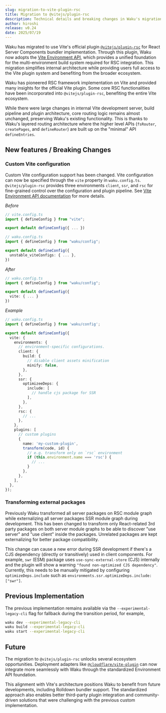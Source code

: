 ```yaml
---
slug: migration-to-vite-plugin-rsc
title: Migration to @vitejs/plugin-rsc
description: Technical details and breaking changes in Waku's migration to the official Vite React Server Components plugin.
author: hiroshi
release: v0.24
date: 2025/07/19
---
```


Waku has migrated to use Vite's official plugin [`@vitejs/plugin-rsc`](https://www.npmjs.com/package/@vitejs/plugin-rsc) for React Server Components bundler implementation. Through this plugin, Waku now adopts the [Vite Environment API](https://vite.dev/guide/api-environment.html), which provides a unified foundation for the multi-environment build system required for RSC integration. This migration simplifies internal architecture while providing users full access to the Vite plugin system and benefiting from the broader ecosystem.

Waku has pioneered RSC framework implementation on Vite and provided many insights for the official Vite plugin. Some core RSC functionalities have been incorporated into `@vitejs/plugin-rsc`, benefiting the entire Vite ecosystem.

While there were large changes in internal Vite development server, build pipeline and plugin architecture, core routing logic remains almost unchanged, preserving Waku's existing functionality. This is thanks to Waku's layered routing architecture where the higher level APIs (`fsRouter`, `createPages`, and `defineRouter`) are built up on the "minimal" API `defineEntries`.

## New features / Breaking Changes

### Custom Vite configuration

Custom Vite configuration support has been changed. Vite configuration can now be specified through the `vite` property in `waku.config.ts`. `@vitejs/plugin-rsc` provides three environments `client`, `ssr`, and `rsc` for fine-grained control over the configuration and plugin pipeline. See [Vite Environment API documentation](https://vite.dev/guide/api-environment.html) for more details.

_Before_

```ts
// vite.config.ts
import { defineConfig } from "vite";

export default defineConfig({ ... })
```

```ts
// waku.config.ts
import { defineConfig } from "waku/config";

export default defineConfig({
  unstable_viteConfigs: { ... },
})
```

_After_

```ts
// waku.config.ts
import { defineConfig } from "waku/config";

export default defineConfig({
  vite: { ... }
})
```

_Example_

```ts
// waku.config.ts
import { defineConfig } from 'waku/config';

export default defineConfig({
  vite: {
    environments: {
      // environment-specific configurations.
      client: {
        build: {
          // disable client assets minification
          minify: false,
        },
      },
      ssr: {
        optimizeeDeps: {
          include: [
            // handle cjs package for SSR
          ],
        },
      },
      rsc: {
        // ...
      },
    },
    plugins: [
      // custom plugins
      {
        name: 'my-custom-plugin',
        transform(code, id) {
          // e.g. transform only on `rsc` environment
          if (this.environment.name === 'rsc') {
            // ...
          }
        },
      },
    ],
  },
});
```

### Transforming external packages

Previously Waku transformed all server packages on RSC module graph while externalizing all server packages SSR module graph during development. This has been changed to transform only React-related 3rd party packages on both server module graphs to be able to discover "use server" and "use client" inside the packages. Unrelated packages are kept externalizing for better package compatibility.

This change can cause a new error during SSR development if there's a CJS dependency (directly or transitively) used in client components. For example, `swr` (ESM) package uses `use-sync-external-store` (CJS) internally and the plugin will show a warning `"found non-optimized CJS dependency"`. Currently, this needs to be manually mitigated by configuring `optimizeDeps.include` such as `environments.ssr.optimizeDeps.include: ["swr"]`.

## Previous Implementation

The previous implementation remains available via the `--experimental-legacy-cli` flag for fallback during the transition period, for example,

```bash
waku dev --experimental-legacy-cli
waku build --experimental-legacy-cli
waku start --experimental-legacy-cli
```

## Future

The migration to `@vitejs/plugin-rsc` unlocks several ecosystem opportunities. Deployment adapters like [`@cloudflare/vite-plugin`](https://www.npmjs.com/package/@cloudflare/vite-plugin) can now integrate more seamlessly with Waku through the standardized Environment API foundation.

This alignment with Vite's architecture positions Waku to benefit from future developments, including Rolldown bundler support. The standardized approach also enables better third-party plugin integration and community-driven solutions that were challenging with the previous custom implementation.
